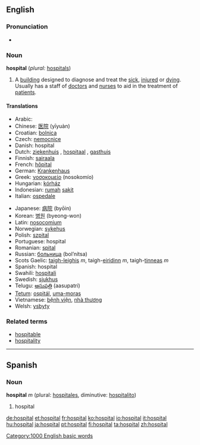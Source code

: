 ==English==
{{wikipedia}}

===Pronunciation===
*{{audio|en-us-hospital.ogg|Audio (US)}}

===Noun===
'''hospital''' (''plural:'' [[hospitals]])

#A [[building]] designed to diagnose and treat the [[sick]], [[injured]] or [[dying]]. Usually has a staff of [[doctor]]s and [[nurse]]s to aid in the treatment of [[patient]]s.

====Translations====
{{top}}
*Arabic: {{ARchar|[[مستشفى]]}} {{Unicode|(mustášfa)}} {{f}}
*Chinese: [[医院]] (yīyuàn)
*Croatian: [[bolnica]]
*Czech: [[nemocnice]]
*Danish: hospital
*Dutch: [[ziekenhuis]] {{n}}, [[hospitaal]] {{n}}, [[gasthuis]] {{n}}
*Finnish: [[sairaala]]
*French: [[hôpital]] {{m}}
*German: [[Krankenhaus]] {{n}}
*Greek: [[νοσοκομείο]] (nosokomío)
*Hungarian: [[kórház]]
*Indonesian: [[rumah]] [[sakit]]
*Italian: [[ospedale]] {{m}}
{{mid}}
*Japanese: [[病院]] (byōin)
*Korean: [[병원]] (byeong-won)
*Latin: [[nosocomium]]
*Norwegian: [[sykehus]]
*Polish: [[szpital]] {{m}}
*Portuguese: hospital {{m}}
*Romanian: [[spital]] {{n}}
*Russian: [[больница]] (bol’nítsa) {{f}}
*Scots Gaelic: [[taigh-leighis]] ''m'', taigh-[[eiridinn]] ''m'', taigh-[[tinneas]] ''m''
*Spanish: hospital {{m}}
*Swahili: [[hospitali]]
*Swedish: [[sjukhus]]
*Telugu: [[ఆసుపత్రి]] (aasupatri)
*[[Tetum]]: [[ospitál]], [[uma-moras]]
*Vietnamese: [[bệnh viện]], [[nhà thương]]
*Welsh: [[ysbyty]] {{m}}
{{bottom}}

===Related terms===
*[[hospitable]]
*[[hospitality]]

----
==Spanish==

===Noun===
'''hospital''' ''m'' (plural: [[hospitales]], diminutive: [[hospitalito]])
# hospital

[[Category:1000 English basic words]]

[[de:hospital]]
[[et:hospital]]
[[fr:hospital]]
[[ko:hospital]]
[[io:hospital]]
[[it:hospital]]
[[hu:hospital]]
[[ja:hospital]]
[[pt:hospital]]
[[fi:hospital]]
[[ta:hospital]]
[[zh:hospital]]